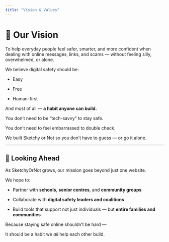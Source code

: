 ```yaml
---
title: "Vision & Values"
---
```


# 🔭 Our Vision

To help everyday people feel safer, smarter, and more confident when dealing with online messages, links, and scams — without feeling silly, overwhelmed, or alone.

We believe digital safety should be:

- Easy  

- Free  

- Human-first  

And most of all — **a habit anyone can build.**

You don’t need to be “tech-savvy” to stay safe.  

You don’t need to feel embarrassed to double check.  

We built Sketchy or Not so you don’t have to guess — or go it alone.

---

## 🔮 Looking Ahead

As SketchyOrNot grows, our mission goes beyond just one website.  

We hope to:

- Partner with **schools**, **senior centres**, and **community groups**  

- Collaborate with **digital safety leaders and coalitions**  

- Build tools that support not just individuals — but **entire families and communities**

Because staying safe online shouldn’t be hard —  

It should be a habit we _all_ help each other build.